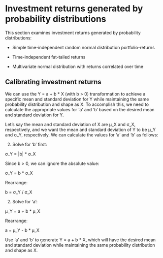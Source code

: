 # Investment returns generated by probability distributions

This section examines investment returns generated by probability distributions:

-   Simple time-independent random normal distribution portfolio-returns

-   Time-independent fat-tailed returns

-   Multivariate normal distribution with returns correlated over time

## Calibrating investment returns

We can use the Y = a + b \* X (with b \> 0) transformation to achieve a specific mean and standard deviation for Y while maintaining the same probability distribution and shape as X. To accomplish this, we need to calculate the appropriate values for 'a' and 'b' based on the desired mean and standard deviation for Y.

Let's say the mean and standard deviation of X are μ_X and σ_X, respectively, and we want the mean and standard deviation of Y to be μ_Y and σ_Y, respectively. We can calculate the values for 'a' and 'b' as follows:


2.  Solve for 'b' first:

σ_Y = \|b\| \* σ_X

Since b \> 0, we can ignore the absolute value:

σ_Y = b \* σ_X

Rearrange:

b = σ_Y / σ_X


2.  Solve for 'a':

μ_Y = a + b \* μ_X

Rearrange:

a = μ_Y - b \* μ_X


Use 'a' and 'b' to generate Y = a + b \* X, which will have the desired mean and standard deviation while maintaining the same probability distribution and shape as X.


